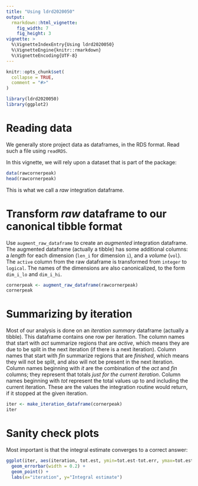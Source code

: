 ```yaml
---
title: "Using ldrd2020050"
output:
  rmarkdown::html_vignette:
    fig_width: 7
    fig_height: 3
vignette: >
  %\VignetteIndexEntry{Using ldrd2020050}
  %\VignetteEngine{knitr::rmarkdown}
  %\VignetteEncoding{UTF-8}
---
```


```r
knitr::opts_chunk$set(
  collapse = TRUE,
  comment = "#>"
)
```

```r
library(ldrd2020050)
library(ggplot2)
```

# Reading data

We generally store project data as dataframes, in the RDS format. Read such
a file using `readRDS`.

In this vignette, we will rely upon a dataset that is part of the package:

```r
data(rawcornerpeak)
head(rawcornerpeak)
```

This is what we call a *raw* integration dataframe.

# Transform *raw* dataframe to our canonical tibble format

Use `augment_raw_dataframe` to create an *augmented* integration dataframe.
The augmented dataframe (actually a tibble) has some additional columns:
a *length* for each
dimension (`len_i` for dimension `i`),
and a *volume* (`vol`).
The `active` column from the raw dataframe is transformed from `integer` to `logical`.
The names of the dimensions are also canonicalized, to the form `dim_i_lo` and `dim_i_hi`.

```r
cornerpeak <- augment_raw_dataframe(rawcornerpeak)
cornerpeak
```

# Summarizing by iteration

Most of our analysis is done on an *iteration summary* dataframe (actually a tibble).
This dataframe contains one row per iteration.
The column names that start with *act* summarize regions that are *active*,
which means they are due to be split in the next iteration
(if there is a next iteration).
Column names that start with *fin* summarize regions that are *finished*,
which means they will not be split,
and also will not be present in the next iteration.
Column names beginning with *it* are the combination of the *act* and *fin* columns;
they represent that totals *just for the current iteration*.
Column names beginning with *tot* represent the total values
up to and including the current iteration.
These are the values the integration routine would return,
if it stopped at the given iteration.

```r
iter <- make_iteration_dataframe(cornerpeak)
iter
```

# Sanity check plots

Most important is that the integral estimate converges to a correct answer:

```r
ggplot(iter, aes(iteration, tot.est, ymin=tot.est-tot.err, ymax=tot.est+tot.err)) +
  geom_errorbar(width = 0.2) +
  geom_point() +
  labs(x="iteration", y="Integral estimate")
```

